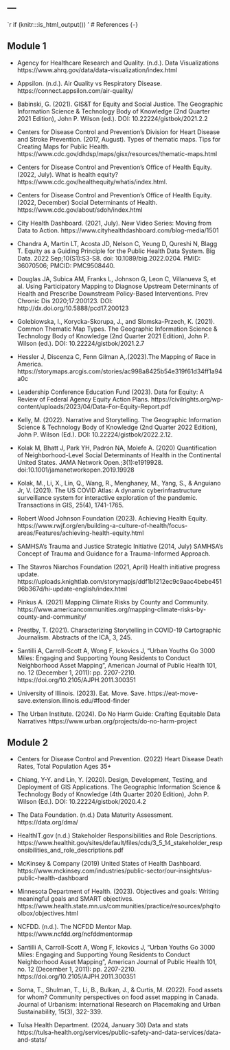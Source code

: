 ---
---

`r if (knitr:::is_html_output()) '
# References {-} 

## Module 1 {-}

- Agency for Healthcare Research and Quality. (n.d.).  Data Visualizations https://www.ahrq.gov/data/data-visualization/index.html

- Appsilon. (n.d.). Air Quality vs Respiratory Disease. https://connect.appsilon.com/air-quality/

- Babinski, G. (2021).  GIS&T for Equity and Social Justice.  The Geographic Information Science & Technology Body of Knowledge (2nd Quarter 2021 Edition), John P. Wilson (ed.). DOI: 10.22224/gistbok/2021.2.2

- Centers for Disease Control and Prevention’s Division for Heart Disease and Stroke Prevention. (2017, August). Types of thematic maps. Tips for Creating Maps for Public Health. https://www.cdc.gov/dhdsp/maps/gisx/resources/thematic-maps.html

- Centers for Disease Control and Prevention’s Office of Health Equity. (2022, July). What is health equity? https://www.cdc.gov/healthequity/whatis/index.html. 

- Centers for Disease Control and Prevention’s Office of Health Equity. (2022, December) Social Determinants of Health.  https://www.cdc.gov/about/sdoh/index.html

- City Health Dashboard. (2021, July). New Video Series: Moving from Data to Action. https://www.cityhealthdashboard.com/blog-media/1501

- Chandra A, Martin LT, Acosta JD, Nelson C, Yeung D, Qureshi N, Blagg T. Equity as a Guiding Principle for the Public Health Data System. Big Data. 2022 Sep;10(S1):S3-S8. doi: 10.1089/big.2022.0204. PMID: 36070506; PMCID: PMC9508440.

- Douglas JA, Subica AM, Franks L, Johnson G, Leon C, Villanueva S, et al. Using Participatory Mapping to Diagnose Upstream Determinants of Health and Prescribe Downstream Policy-Based Interventions. Prev Chronic Dis 2020;17:200123. DOI: http://dx.doi.org/10.5888/pcd17.200123

- Golebiowska, I., Korycka-Skorupa, J., and Slomska-Przech, K. (2021). Common Thematic Map Types.  The Geographic Information Science & Technology Body of Knowledge (2nd Quarter 2021 Edition), John P. Wilson (ed.). DOI: 10.22224/gistbok/2021.2.7

- Hessler J, Discenza C, Fenn Gilman A,.(2023).The Mapping of Race in America. https://storymaps.arcgis.com/stories/ac998a8425b54e319f61d34ff1a94a0c 

- Leadership Conference Education Fund (2023). Data for Equity: A Review of Federal Agency Equity Action Plans. https://civilrights.org/wp-content/uploads/2023/04/Data-For-Equity-Report.pdf 

- Kelly, M. (2022). Narrative and Storytelling. The Geographic Information Science & Technology Body of Knowledge (2nd Quarter 2022 Edition), John P. Wilson (Ed.). DOI: 10.22224/gistbok/2022.2.12.

- Kolak M, Bhatt J, Park YH, Padrón NA, Molefe A. (2020) Quantification of Neighborhood-Level  Social Determinants of Health in the Continental United States. JAMA Network Open.;3(1):e1919928. doi:10.1001/jamanetworkopen.2019.19928

- Kolak, M., Li, X., Lin, Q., Wang, R., Menghaney, M., Yang, S., & Anguiano Jr, V. (2021). The US COVID   Atlas: A dynamic cyberinfrastructure surveillance system for interactive exploration of the pandemic. Transactions in GIS, 25(4), 1741-1765.

- Robert Wood Johnson Foundation (2023). Achieving Health Equity. https://www.rwjf.org/en/building-a-culture-of-health/focus-areas/Features/achieving-health-equity.html

- SAMHSA’s Trauma and Justice Strategic Initiative (2014, July) SAMHSA’s Concept of Trauma and Guidance for a Trauma-Informed Approach.

- The Stavros Niarchos Foundation (2021, April) Health initiative progress update. https://uploads.knightlab.com/storymapjs/ddf1b1212ec9c9aac4bebe45196b367d/hi-update-english/index.html

- Pinkus A. (2021) Mapping Climate Risks by County and Community. https://www.americancommunities.org/mapping-climate-risks-by-county-and-community/

- Prestby, T. (2021). Characterizing Storytelling in COVID-19 Cartographic Journalism. Abstracts of the ICA, 3, 245.

- Santilli A, Carroll-Scott A, Wong F, Ickovics J, “Urban Youths Go 3000 Miles: Engaging and Supporting Young Residents to Conduct Neighborhood Asset Mapping”, American Journal of Public Health 101, no. 12 (December 1, 2011): pp. 2207-2210. https://doi.org/10.2105/AJPH.2011.300351

- University of Illinois. (2023). Eat. Move. Save. https://eat-move-save.extension.illinois.edu/#food-finder

- The Urban Institute. (2024). Do No Harm Guide: Crafting Equitable Data Narratives https://www.urban.org/projects/do-no-harm-project 


## Module 2 {-}

- Centers for Disease Control and Prevention. (2022) Heart Disease Death Rates, Total Population Ages 35+

- Chiang, Y-Y. and Lin, Y. (2020). Design, Development, Testing, and Deployment of GIS Applications.  The Geographic Information Science & Technology Body of Knowledge (4th Quarter 2020 Edition), John P. Wilson (Ed.). DOI: 10.22224/gistbok/2020.4.2 

- The Data Foundation. (n.d.) Data Maturity Assessment. https://data.org/dma/ 

- HealthIT.gov (n.d.) Stakeholder Responsibilities and Role Descriptions.  https://www.healthit.gov/sites/default/files/cds/3_5_14_stakeholder_responsibilities_and_role_descriptions.pdf 

- McKinsey & Company (2019) United States of Health Dashboard. https://www.mckinsey.com/industries/public-sector/our-insights/us-public-health-dashboard

- Minnesota Department of Health. (2023). Objectives and goals: Writing meaningful goals and SMART objectives. https://www.health.state.mn.us/communities/practice/resources/phqitoolbox/objectives.html 

- NCFDD. (n.d.). The NCFDD Mentor Map. https://www.ncfdd.org/ncfddmentormap

- Santilli A, Carroll-Scott A, Wong F, Ickovics J, “Urban Youths Go 3000 Miles: Engaging and Supporting Young Residents to Conduct Neighborhood Asset Mapping”, American Journal of Public Health 101, no. 12 (December 1, 2011): pp. 2207-2210. https://doi.org/10.2105/AJPH.2011.300351

- Soma, T., Shulman, T., Li, B., Bulkan, J., & Curtis, M. (2022). Food assets for whom? Community perspectives on food asset mapping in Canada. Journal of Urbanism: International Research on Placemaking and Urban Sustainability, 15(3), 322-339.

- Tulsa Health Department.  (2024, January 30) Data and stats https://tulsa-health.org/services/public-safety-and-data-services/data-and-stats/









